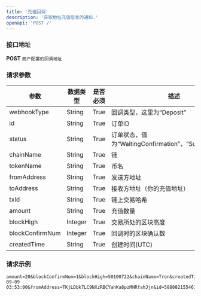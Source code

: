 ```yaml
---
title: '充值回调'
description: '获取地址充值信息的通知.'
openapi: 'POST /'
---
```


### 接口地址  
**POST** `商户配置的回调地址`

### 请求参数

| 参数           | 数据类型 | 是否必须 | 描述                               |
|----------------|----------|----------|------------------------------------|
| webhookType    | String   | True     | 回调类型，这里为“Deposit”          |
| id             | String   | True     | 订单ID                             |
| status         | String   | True     | 订单状态，值为“WaitingConfirmation”，“Success”或“Fail” |
| chainName      | String   | True     | 链                                 |
| tokenName      | String   | True     | 币名                               |
| fromAddress    | String   | True     | 发送方地址                         |
| toAddress      | String   | True     | 接收方地址（你的充值地址）             |
| txId           | String   | True     | 链上交易哈希                       |
| amount         | String   | True     | 充值数量                           |
| blockHigh      | Integer  | True     | 交易所处的区块高度                   |
| blockConfirmNum| Integer  | True     | 回调时的区块确认数                 |
| createdTime    | String   | True     | 创建时间(UTC)                         |

### 请求示例

```text
amount=20&blockConfirmNum=1&blockHigh=50100722&chainName=Tron&createdTime=2024-09-09 03:53:00&fromAddress=TKjLDbk7LC9NXzRBCYahKa8pzMHRfahJjn&id=588082155461152768&status=WaitingConfirmation&toAddress=THaN3NsBWCiZbT1QXaUQANvZMZbizVzZtE&tokenName=TRX&txId=21bb2e4d083e13837fc05fe48143dc124dbe6ac92847fde67ca5b964ccff1259&webhookType=Deposit&timestamp=1725853980816